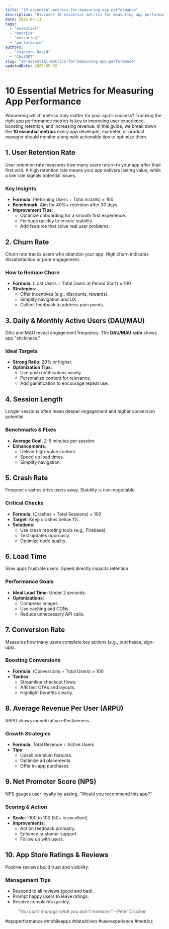 ```yaml
---
title: "10 essential metrics for measuring app performance"
description: "Discover 10 essential metrics for measuring app performance with this in-depth guide, providing actionable insights and practical tips to boost your knowledge and results."
date: 2025-04-11
tags:
  - "essential"
  - "metrics"
  - "measuring"
  - "performance"
authors:
  - "Cojocaru David"
  - "ChatGPT"
slug: "10-essential-metrics-for-measuring-app-performance"
updatedDate: 2025-05-02
---
```


# 10 Essential Metrics for Measuring App Performance  

Wondering which metrics truly matter for your app's success? Tracking the right app performance metrics is key to improving user experience, boosting retention, and increasing revenue. In this guide, we break down the **10 essential metrics** every app developer, marketer, or product manager should monitor along with actionable tips to optimize them.  

## 1. User Retention Rate  

User retention rate measures how many users return to your app after their first visit. A high retention rate means your app delivers lasting value, while a low rate signals potential issues.  

### Key Insights  
- **Formula**: (Returning Users ÷ Total Installs) × 100  
- **Benchmark**: Aim for 40%+ retention after 30 days.  
- **Improvement Tips**:  
  - Optimize onboarding for a smooth first experience.  
  - Fix bugs quickly to ensure stability.  
  - Add features that solve real user problems.  

## 2. Churn Rate  

Churn rate tracks users who abandon your app. High churn indicates dissatisfaction or poor engagement.  

### How to Reduce Churn  
- **Formula**: (Lost Users ÷ Total Users at Period Start) × 100  
- **Strategies**:  
  - Offer incentives (e.g., discounts, rewards).  
  - Simplify navigation and UX.  
  - Collect feedback to address pain points.  

## 3. Daily & Monthly Active Users (DAU/MAU)  

DAU and MAU reveal engagement frequency. The **DAU/MAU ratio** shows app "stickiness."  

### Ideal Targets  
- **Strong Ratio**: 20% or higher.  
- **Optimization Tips**:  
  - Use push notifications wisely.  
  - Personalize content for relevance.  
  - Add gamification to encourage repeat use.  

## 4. Session Length  

Longer sessions often mean deeper engagement and higher conversion potential.  

### Benchmarks & Fixes  
- **Average Goal**: 2-5 minutes per session.  
- **Enhancements**:  
  - Deliver high-value content.  
  - Speed up load times.  
  - Simplify navigation.  

## 5. Crash Rate  

Frequent crashes drive users away. Stability is non-negotiable.  

### Critical Checks  
- **Formula**: (Crashes ÷ Total Sessions) × 100  
- **Target**: Keep crashes below 1%.  
- **Solutions**:  
  - Use crash reporting tools (e.g., Firebase).  
  - Test updates rigorously.  
  - Optimize code quality.  

## 6. Load Time  

Slow apps frustrate users. Speed directly impacts retention.  

### Performance Goals  
- **Ideal Load Time**: Under 2 seconds.  
- **Optimizations**:  
  - Compress images.  
  - Use caching and CDNs.  
  - Reduce unnecessary API calls.  

## 7. Conversion Rate  

Measures how many users complete key actions (e.g., purchases, sign-ups).  

### Boosting Conversions  
- **Formula**: (Conversions ÷ Total Users) × 100  
- **Tactics**:  
  - Streamline checkout flows.  
  - A/B test CTAs and layouts.  
  - Highlight benefits clearly.  

## 8. Average Revenue Per User (ARPU)  

ARPU shows monetization effectiveness.  

### Growth Strategies  
- **Formula**: Total Revenue ÷ Active Users  
- **Tips**:  
  - Upsell premium features.  
  - Optimize ad placements.  
  - Offer in-app purchases.  

## 9. Net Promoter Score (NPS)  

NPS gauges user loyalty by asking, "Would you recommend this app?"  

### Scoring & Action  
- **Scale**: -100 to 100 (50+ is excellent).  
- **Improvements**:  
  - Act on feedback promptly.  
  - Enhance customer support.  
  - Follow up with users.  

## 10. App Store Ratings & Reviews  

Positive reviews build trust and visibility.  

### Management Tips  
- Respond to all reviews (good and bad).  
- Prompt happy users to leave ratings.  
- Resolve complaints quickly.  

> _"You can't manage what you don't measure."_ - Peter Drucker  

#appperformance #mobileapps #datadriven #userexperience #metrics